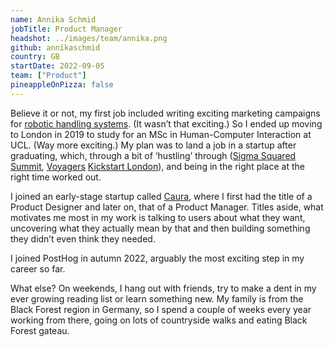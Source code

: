 ```yaml
---
name: Annika Schmid
jobTitle: Product Manager
headshot: ../images/team/annika.png
github: annikaschmid
country: GB
startDate: 2022-09-05
team: ["Product"]
pineappleOnPizza: false
---
```

Believe it or not, my first job included writing exciting marketing campaigns for [robotic handling systems](https://www.schmalz.com/). (It wasn’t that exciting.) So I ended up moving to London in 2019 to study for an MSc in Human-Computer Interaction at UCL. (Way more exciting.) My plan was to land a job in a startup after graduating, which, through a bit of ‘hustling’ through ([Sigma Squared Summit](https://www.sigma-squared.org/summit/), [Voyagers](https://voyagers.io/) [Kickstart London](https://www.kickstartglobal.com/)), and being in the right place at the right time worked out.

I joined an early-stage startup called [Caura](https://caura.com/), where I first had the title of a Product Designer and later on, that of a Product Manager. Titles aside, what motivates me most in my work is talking to users about what they want, uncovering what they actually mean by that and then building something they didn’t even think they needed.

I joined PostHog in autumn 2022, arguably the most exciting step in my career so far.

What else? On weekends, I hang out with friends, try to make a dent in my ever growing reading list or learn something new. My family is from the Black Forest region in Germany, so I spend a couple of weeks every year working from there, going on lots of countryside walks and eating Black Forest gateau.
